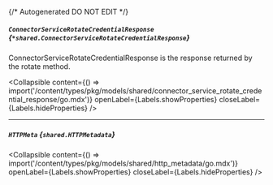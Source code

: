 {/* Autogenerated DO NOT EDIT  */}

##### `ConnectorServiceRotateCredentialResponse` *{`*shared.ConnectorServiceRotateCredentialResponse`}*
ConnectorServiceRotateCredentialResponse is the response returned by the rotate method.

<Collapsible content={() => import('/content/types/pkg/models/shared/connector_service_rotate_credential_response/go.mdx')} openLabel={Labels.showProperties} closeLabel={Labels.hideProperties} />


---
##### `HTTPMeta` *{`shared.HTTPMetadata`}*

<Collapsible content={() => import('/content/types/pkg/models/shared/http_metadata/go.mdx')} openLabel={Labels.showProperties} closeLabel={Labels.hideProperties} />



